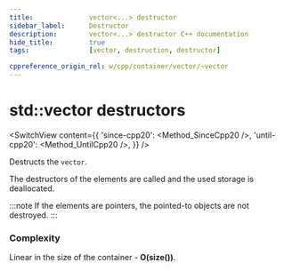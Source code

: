 ```yaml
---
title:				vector<...> destructor
sidebar_label:		Destructor
description:		vector<...> destructor C++ documentation
hide_title:			true
tags:				[vector, destruction, destructor]

cppreference_origin_rel: w/cpp/container/vector/~vector
---
```



<!-- destructors -->

# std::vector destructors

<SwitchView content={{
	'since-cpp20': <Method_SinceCpp20 />,
	'until-cpp20': <Method_UntilCpp20 />,
}} />

Destructs the `vector`.

The destructors of the elements are called and the used storage is deallocated. 

:::note
If the elements are pointers, the pointed-to objects are not destroyed.
:::

### Complexity

Linear in the size of the container - **O(size())**.
